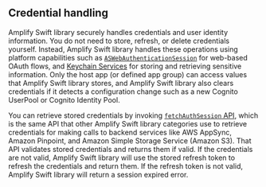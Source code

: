 ## Credential handling

Amplify Swift library securely handles credentials and user identity information. You do not need to store, refresh, or delete credentials yourself. Instead, Amplify Swift library handles these operations using platform capabilities such as [`ASWebAuthenticationSession`](https://developer.apple.com/documentation/authenticationservices/aswebauthenticationsession) for web-based OAuth flows, and [Keychain Services](https://developer.apple.com/documentation/security/keychain_services/) for storing and retrieving sensitive information. Only the host app (or defined app group) can access values that Amplify Swift library stores, and Amplify Swift library also clears credentials if it detects a configuration change such as a new Cognito UserPool or Cognito Identity Pool.

You can retrieve stored credentials by invoking [`fetchAuthSession` API](/[platform]/build-a-backend/auth/accessing-credentials/), which is the same API that other Amplify Swift library categories use to retrieve credentials for making calls to backend services like AWS AppSync, Amazon Pinpoint, and Amazon Simple Storage Service (Amazon S3). That API validates stored credentials and returns them if valid. If the credentials are not valid, Amplify Swift library will use the stored refresh token to refresh the credentials and return them. If the refresh token is not valid, Amplify Swift library will return a session expired error.
